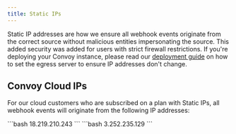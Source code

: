 ```yaml
---
title: Static IPs
---
```


Static IP addresses are how we ensure all webhook events originate from the correct source without malicious entities impersonating the source. This added security was added for users with strict firewall restrictions. If you're deploying your Convoy instance, please read our [deployment guide](/docs/deploy/overview) on how to set the egress server to ensure IP addresses don't change.

## Convoy Cloud IPs

For our cloud customers who are subscribed on a plan with Static IPs, all webhook events will originate from the following IP addresses:

<Tabs>
  <Tab title="US Cloud IPs">
    ```bash
    18.219.210.243
    ```
  </Tab>
  <Tab title="EU Cloud IPs">
    ```bash
    3.252.235.129
    ```
  </Tab>
</Tabs>